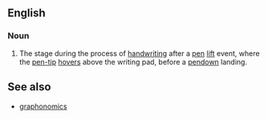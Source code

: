 ==English==

===Noun===
{{en-noun}}

# The stage during the process of [[handwriting]] after a [[pen]] [[lift]] event, where the [[pen-tip]] [[hovers]] above the writing pad, before a [[pendown]] landing. 

==See also==
*[[graphonomics]]